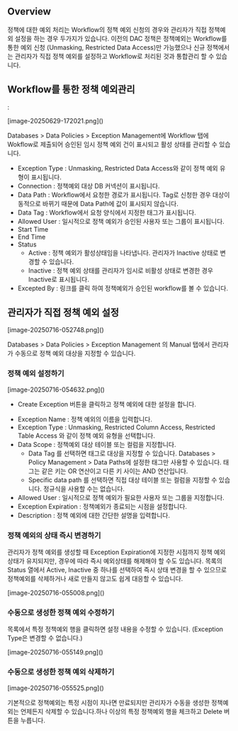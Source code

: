 ## Overview
정책에 대한 예외 처리는 Workflow의 정책 예외 신청의 경우와 관리자가 직접 정책예외 설정을 하는 경우 두가지가 있습니다. 이전의 DAC 정책은 정책예외는 Workflow를 통한 예외 신청 (Unmasking, Restricted Data Access)만 가능했으나 신규 정책에서는 관리자가 직접 정책 예외를 설정하고 Workflow로 처리된 것과 통합관리 할 수 있습니다.

## Workflow를 통한 정책 예외관리
:

<p align="center">
<div>[image-20250629-172021.png]()</div>
</p>

Databases &gt; Data Policies &gt; Exception Management에 Workflow 탭에 Wokflow로 제출되어 승인된 임시 정책 예외 건이 표시되고 활성 상태를 관리할 수 있습니다.

* Exception Type : Unmasking, Restricted Data Access와 같이 정책 예외 유형이 표시됩니다.
* Connection : 정책예외 대상 DB 커넥션이 표시됩니다.
* Data Path : Workflow에서 요청한 경로가 표시됩니다. Tag로 신청한 경우 대상이 동적으로 바뀌기 때문에 Data Path에 값이 표시되지 않습니다.
* Data Tag : Workflow에서 요청 양식에서 지정한 태그가 표시됩니다.
* Allowed User : 일시적으로 정책 예외가 승인된 사용자 또는 그룹이 표시됩니다.
* Start Time
* End Time
* Status
    * Active : 정책 예외가 활성상태임을 나타냅니다. 관리자가 Inactive 상태로 변경할 수 있습니다.
    * Inactive : 정책 예외 상태를 관리자가 임시로 비활성 상태로 변경한 경우 Inactive로 표시됩니다.
* Excepted By : 링크를 클릭 하여 정책예외가 승인된 workflow를 볼 수 있습니다.

## 관리자가 직접 정책 예외 설정
<p align="center">
<div>[image-20250716-052748.png]()</div>
</p>

Databases &gt; Data Policies &gt; Exception Management 의 Manual 탭에서 관리자가 수동으로 정책 예외 대상을 지정할 수 있습니다.

### 정책 예외 설정하기
<p align="center">
<div>[image-20250716-054632.png]()</div>
</p>

+ Create Exception 버튼을 클릭하고 정책 예외에 대한 설정을 합니다.

* Exception Name : 정책 예외의 이름을 입력합니다.
* Exception Type : Unmasking, Restricted Column Access, Restricted Table Access 와 같이 정책 예외 유형을 선택합니다.
* Data Scope : 정책예외 대상 테이블 또는 컬럼을 지정합니다.
    * Data Tag 를 선택하면 태그로 대상을 지정할 수 있습니다. Databases &gt; Policy Management &gt; Data Paths에 설정한 태그만 사용할 수 있습니다. 태그는 같은 키는 OR 연산이고 다른 키 사이는 AND 연산입니다.
    * Specific data path 를 선택하면 직접 대상 테이블 또는 컬럼을 지정할 수 있습니다. 정규식을 사용할 수는 없습니다.
* Allowed User : 일시적으로 정책 예외가 필요한 사용자 또는 그룹을 지정합니다.
* Exception Expiration : 정책예외가 종료되는 시점을 설정합니다.
* Description : 정책 예외에 대한 간단한 설명을 입력합니다.

### 정책 예외의 상태 즉시 변경하기
관리자가 정책 예외를 생성할 때 Exception Expiration에 지정한 시점까지 정책 예외 상태가 유지되지만, 경우에 따라 즉시 예외상태를 해제해야 할 수도 있습니다. 목록의 Status 열에서 Active, Inactive 중 하나를 선택하여 즉시 상태 변경을 할 수 있으므로 정책예외를 삭제하거나 새로 만들지 않고도 쉽게 대응할 수 있습니다.

<p align="center">
<div>[image-20250716-055008.png]()</div>
</p>

### 수동으로 생성한 정책 예외 수정하기
목록에서 특정 정책예외 행을 클릭하면 설정 내용을 수정할 수 있습니다. (Exception Type은 변경할 수 없습니다.)

<p align="center">
<div>[image-20250716-055149.png]()</div>
</p>

### 수동으로 생성한 정책 예외 삭제하기
<p align="center">
<div>[image-20250716-055525.png]()</div>
</p>

기본적으로 정책예외는 특정 시점이 지나면 만료되지만 관리자가 수동을 생성한 정책예외는 언제든지 삭제할 수 있습니다.하나 이상의 특정 정책예외 행을 체크하고 Delete 버튼을 누릅니다.
